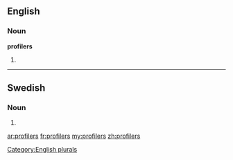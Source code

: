 ==English==

===Noun===
'''profilers'''

# {{plural of|[[profiler]]}}

[[Category:English plurals]]



----

==Swedish==

===Noun===
{{infl|sv|noun form}}

# {{sv-noun-form-indef-gen-pl|profil}}

[[ar:profilers]]
[[fr:profilers]]
[[my:profilers]]
[[zh:profilers]]